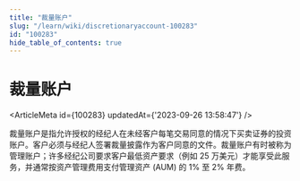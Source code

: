 ```yaml
---
title: "裁量账户"
slug: "/learn/wiki/discretionaryaccount-100283"
id: "100283"
hide_table_of_contents: true
---
```



# 裁量账户

<ArticleMeta id={100283} updatedAt={'2023-09-26 13:58:47'} />
<div className='border-solid border-b border-t-0 my-4 border-[var(--ifm-color-gray-300)]' />

裁量账户是指允许授权的经纪人在未经客户每笔交易同意的情况下买卖证券的投资账户。客户必须与经纪人签署裁量披露作为客户同意的文件。裁量账户有时被称为管理账户；许多经纪公司要求客户最低资产要求（例如 25 万美元）才能享受此服务，并通常按资产管理费用支付管理资产 (AUM) 的 1% 至 2% 年费。

